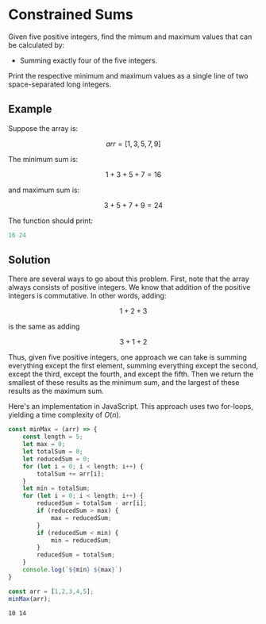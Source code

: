 
# Constrained Sums

Given five positive integers, find the mimum and maximum values that can be
calculated by:

- Summing exactly four of the five integers.

Print the respective minimum and maximum values as a single line of two
space-separated long integers.

## Example

Suppose the array is:

$$
	arr = [1,3,5,7,9]
$$

The minimum sum is:

$$
	1+3+5+7 = 16
$$

and maximum sum is:

$$
	3+5+7+9 = 24
$$

The function should print:

```rust
16 24
```

## Solution

There are several ways to go about this problem. First, note that the array
always consists of positive integers. We know that addition of the positive
integers is commutative. In other words, adding:

$$
	1 + 2 + 3
$$

is the same as adding

$$
	3 + 1 + 2
$$

Thus, given five positive integers, one approach we can take is summing
everything except the first element, summing everything except the second,
except the third, except the fourth, and except the fifth. Then we return
the smallest of these results as the minimum sum, and the largest of these
results as the maximum sum.

<Tab>
<section className="JavaScript">

Here's an implementation in JavaScript. This approach uses two for-loops, yielding a time complexity of ${O(n)}$.

```javascript
const minMax = (arr) => {
	const length = 5;
	let max = 0;
	let totalSum = 0;
	let reducedSum = 0;
	for (let i = 0; i < length; i++) {
		totalSum += arr[i];
	}
	let min = totalSum;
	for (let i = 0; i < length; i++) {
		reducedSum = totalSum - arr[i];
		if (reducedSum > max) {
			max = reducedSum;
		}
		if (reducedSum < min) {
			min = reducedSum;
		}
		reducedSum = totalSum;
	}
	console.log(`${min} ${max}`)
}

const arr = [1,2,3,4,5];
minMax(arr);

```
```bash
10 14
```

</section>
</Tab>

